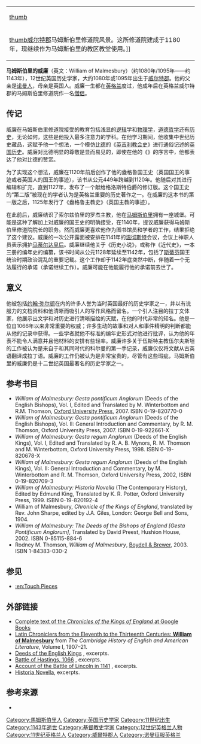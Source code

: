 {{Link style|time=2015-12-13T16:09:17+00:00}}
{| align=right
|[[image:william.of.malmesbury.arp.jpg|thumb]]
|-
|[[image:malmesbury.abbey.exterior.rearview.arp.jpg|thumb]][[威尔特郡|威尔特郡]]马姆斯伯里修道院风景。这所修道院建成于1180年，现继续作为马姆斯伯里的教区教堂使用。]]
|}

'''马姆斯伯里的威廉'''（英文：William of Malmesbury）（约1080年/1095年——约1143年），12世纪英国历史学家，大约1080年或1095年出生于[[威尔特郡|威尔特郡]]。他的父亲是[[诺曼人|诺曼人]]，母亲是英国人。威廉一生都在[[英格兰|英格兰]]度过，他成年后在英格兰威尔特郡的马姆斯伯里修道院作一名[[修士|僧侣]]。

==传记==
威廉在马姆斯伯里修道院接受的教育包括浅显的[[逻辑|逻辑]]学和[[物理学|物理学]]，[[伦理学|道德哲学]]还有[[历史|历史]]，无论如何，这些是他投入最多注意力的学科。在他学习期间，他收集中世纪历史藏品，这赋予他一个想法，一个模仿[[比德|比德]]的《[[英吉利教会史|英吉利教会史]]》进行通俗记述的[[英格兰历史|英国历史]]。威廉对比德明显的尊敬是显而易见的，即使在他的《{{le|盎格鲁国王史|Gesta Regum Anglorum}}》的序言中，他都表达了他对比德的赞赏。

为了实现这个想法，威廉在1120年前后创作了他的盎格鲁国王史（英国国王的事迹或者英国人的国王的事迹），该书从公元449年跨越到1120年。他随后对其进行编辑和扩充，直到1127年，发布了一个献给格洛斯特伯爵的修订版。这个国王史的“第二版”被现在的学者认为是英格兰重要的历史著作之一。在威廉的这本书的第一版之后，1125年发行了《盎格鲁主教史》（英国主教的事迹）。

在此前后，威廉结识了索尔兹伯里的罗杰主教，他在[[马姆斯伯里，威尔特郡|马姆斯伯里]]拥有一座城堡。可能是这种了解加上对威廉的国王史的明确接受，在1140年，提议威廉获得马姆斯伯里修道院院长的职务。然而威廉更喜欢他作为图书馆员和学者的工作，结果拒绝了这个建议。威廉的一次公开露面被安排在1141年的[[温彻斯特|温彻斯特]]会议，会议上神职人员表示拥护[[马蒂尔达皇后|马蒂尔达皇后]]。威廉继续他关于《历史小说》，或称作《近代史》，一本三册的编年史的编纂，该书时间从公元1128年延续至1142年，包括了[[斯蒂芬_(英格兰国王)|斯蒂芬]]国王统治时期政治混乱的重要记载。这个工作却于1142年底突然中断，伴随着一个无法履行的承诺（承诺继续工作）。威廉可能在他能履行他的承诺前去世了。

==意义==
他被包括[[约翰·弥尔顿|约翰·弥尔顿]]在内的许多人誉为当时英国最好的历史学家之一，并以有说服力的文档资料和他清晰而吸引人的写作风格而留名。一个引人注目的拉丁文体家，他展示出文学和对历史进行清晰描绘的天赋，在他的时代非常的知名。他是一位自1066年以来非常重要的权威；许多生动的故事和对人和事件精明的判断都能从他的记录中获得。一些学者就他不标准的编年史形式对他进行批评，认为他的年表不能令人满意并且他材料的安排有些轻率。威廉许多关于伍斯特主教伍尔夫斯坦的工作被认为是来自于和其同时代的科尔曼的第一手记录，威廉仅仅将文献从古英语翻译成拉丁语。威廉的工作仍被认为是非常宝贵的，尽管有这些瑕疵，马姆斯伯里的威廉仍是十二世纪英国最著名的历史学家之一。

==参考书目==
* ''William of Malmesbury: Gesta pontificum Anglorum'' (Deeds of the English Bishops), Vol. I, Edited and Translated by M. Winterbottom and R.M. Thomson, [[Oxford_University_Press|Oxford University Press]], 2007. ISBN 0-19-820770-0
*''William of Malmesbury: Gesta pontificum Anglorum'' (Deeds of the English Bishops), Vol. II: General Introduction and Commentary, by R. M. Thomson, Oxford University Press, 2007. ISBN 0-19-922661-X
* ''William of Malmesbury: Gesta regum Anglorum'' (Deeds of the English Kings), Vol. I, Edited and Translated by R. A. B. Mynors, R. M. Thomson and M. Winterbottom, Oxford University Press, 1998. ISBN 0-19-820678-X
* ''William of Malmesbury: Gesta regum Anglorum'' (Deeds of the English Kings), Vol. II: General Introduction and Commentary, by M. Winterbottom and R. M. Thomson, Oxford University Press, 2002, ISBN 0-19-820709-3
* ''William of Malmesbury: Historia Novella'' (The Contemporary History), Edited by Edmund King, Translated by K. R. Potter, Oxford University Press, 1999. ISBN 0-19-820192-4
* William of Malmesbury, ''Chronicle of the Kings of England'', translated by Rev. John Sharpe, edited by J.A. Giles, London: George Bell and Sons, 1904.
* ''William of Malmesbury: The Deeds of the Bishops of England [Gesta Pontificum Anglorum]'', Translated by David Preest, Hushion House, 2002. ISBN 0-85115-884-6
* Rodney M. Thomson, ''William of Malmesbury'', [[Boydell_&_Brewer|Boydell & Brewer]], 2003. ISBN 1-84383-030-2

==参见==
*[[:en:Touch_Pieces|:en:Touch Pieces]]

==外部链接==
* [http://books.google.com/books?vid=0pdMlzKXJ_IlUzs-2dgl2Ay&id=W2ANAAAAIAAJ&pg=RA2-PA5&dq=%22history+of+the+kings+of+england%22+malmesbury Complete text of the ''Chronicles of the Kings of England'' at Google Books] {{Wayback|url=http://books.google.com/books?vid=0pdMlzKXJ_IlUzs-2dgl2Ay&id=W2ANAAAAIAAJ&pg=RA2-PA5&dq=%22history+of+the+kings+of+england%22+malmesbury |date=20130602110650 }}
* [http://www.bartleby.com/211/0906.html Latin Chroniclers from the Eleventh to the Thirteenth Centuries: '''William of Malmesbury'''] {{Wayback|url=http://www.bartleby.com/211/0906.html |date=20210121050741 }} from ''The Cambridge History of English and American Literature'', Volume I, 1907–21.
* [http://www.fordham.edu/halsall/source/malmsbury-chronicle1.html Deeds of the English Kings] {{Wayback|url=http://www.fordham.edu/halsall/source/malmsbury-chronicle1.html |date=20140814204759 }}, excerpts.
* [http://www.fordham.edu/halsall/source/1066malmesbury.html Battle of Hastings, 1066] {{Wayback|url=http://www.fordham.edu/halsall/source/1066malmesbury.html |date=20141203172631 }}, excerpts.
* [http://www.deremilitari.org/RESOURCES/SOURCES/lincoln3.htm Account of the Battle of Lincoln in 1141] {{Wayback|url=http://www.deremilitari.org/RESOURCES/SOURCES/lincoln3.htm |date=20160701175352 }}, excerpts.
* [https://web.archive.org/web/20050314053949/http://www.csun.edu/~sk36711/WWW/engl443/malmesbury.html Historia Novella], excerpts.

==参考来源==
*{{1911}}

{{Authority control}}
{{DEFAULTSORT:William of Malmesbury}}
[[Category:馬姆斯伯里人|Category:馬姆斯伯里人]]
[[Category:英国历史学家|Category:英国历史学家]]
[[Category:11世纪出生|Category:11世纪出生]]
[[Category:1143年逝世|Category:1143年逝世]]
[[Category:基督教史学家|Category:基督教史学家]]
[[Category:12世纪英格兰人物|Category:12世纪英格兰人物]]
[[Category:11世纪英格兰人|Category:11世纪英格兰人]]
[[Category:威爾特郡人|Category:威爾特郡人]]
[[Category:诺曼征服英格兰|Category:诺曼征服英格兰]]